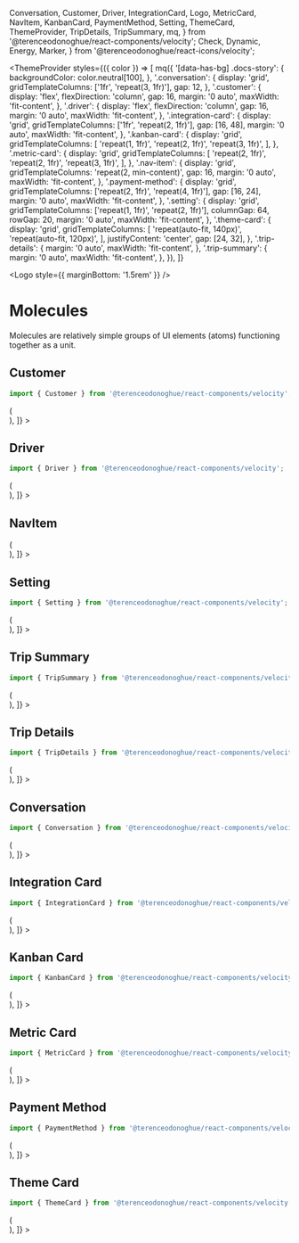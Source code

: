 
  Conversation,
  Customer,
  Driver,
  IntegrationCard,
  Logo,
  MetricCard,
  NavItem,
  KanbanCard,
  PaymentMethod,
  Setting,
  ThemeCard,
  ThemeProvider,
  TripDetails,
  TripSummary,
  mq,
} from '@terenceodonoghue/react-components/velocity';
  Check,
  Dynamic,
  Energy,
  Marker,
} from '@terenceodonoghue/react-icons/velocity';

<Meta title="Components/Velocity/Molecules" />

<ThemeProvider
  styles={({ color }) => [
    mq({
      '[data-has-bg] .docs-story': {
        backgroundColor: color.neutral[100],
      },
      '.conversation': {
        display: 'grid',
        gridTemplateColumns: ['1fr', 'repeat(3, 1fr)'],
        gap: 12,
      },
      '.customer': {
        display: 'flex',
        flexDirection: 'column',
        gap: 16,
        margin: '0 auto',
        maxWidth: 'fit-content',
      },
      '.driver': {
        display: 'flex',
        flexDirection: 'column',
        gap: 16,
        margin: '0 auto',
        maxWidth: 'fit-content',
      },
      '.integration-card': {
        display: 'grid',
        gridTemplateColumns: ['1fr', 'repeat(2, 1fr)'],
        gap: [16, 48],
        margin: '0 auto',
        maxWidth: 'fit-content',
      },
      '.kanban-card': {
        display: 'grid',
        gridTemplateColumns: [
          'repeat(1, 1fr)',
          'repeat(2, 1fr)',
          'repeat(3, 1fr)',
        ],
      },
      '.metric-card': {
        display: 'grid',
        gridTemplateColumns: [
          'repeat(2, 1fr)',
          'repeat(2, 1fr)',
          'repeat(3, 1fr)',
        ],
      },
      '.nav-item': {
        display: 'grid',
        gridTemplateColumns: 'repeat(2, min-content)',
        gap: 16,
        margin: '0 auto',
        maxWidth: 'fit-content',
      },
      '.payment-method': {
        display: 'grid',
        gridTemplateColumns: ['repeat(2, 1fr)', 'repeat(4, 1fr)'],
        gap: [16, 24],
        margin: '0 auto',
        maxWidth: 'fit-content',
      },
      '.setting': {
        display: 'grid',
        gridTemplateColumns: ['repeat(1, 1fr)', 'repeat(2, 1fr)'],
        columnGap: 64,
        rowGap: 20,
        margin: '0 auto',
        maxWidth: 'fit-content',
      },
      '.theme-card': {
        display: 'grid',
        gridTemplateColumns: [
          'repeat(auto-fit, 140px)',
          'repeat(auto-fit, 120px)',
        ],
        justifyContent: 'center',
        gap: [24, 32],
      },
      '.trip-details': {
        margin: '0 auto',
        maxWidth: 'fit-content',
      },
      '.trip-summary': {
        margin: '0 auto',
        maxWidth: 'fit-content',
      },
    }),
  ]}
>

<Logo style={{ marginBottom: '1.5rem' }} />

# Molecules

Molecules are relatively simple groups of UI elements (atoms) functioning together as a unit.

## Customer

```javascript
import { Customer } from '@terenceodonoghue/react-components/velocity';
```

<Canvas>
  <Story
    name="Customer"
    decorators={[
      (Story) => (
        <div className="customer">
          <Story />
        </div>
      ),
    ]}
  >
    <Customer
      avatar={faker.image.avatar()}
      name={faker.name.fullName()}
      interactions={1}
    />
    <Customer
      avatar={faker.image.avatar()}
      name={faker.name.fullName()}
      interactions={2}
    />
  </Story>
</Canvas>

## Driver

```javascript
import { Driver } from '@terenceodonoghue/react-components/velocity';
```

<Canvas>
  <Story
    name="Driver"
    decorators={[
      (Story) => (
        <div className="driver">
          <Story />
        </div>
      ),
    ]}
  >
    <Driver
      avatar={faker.image.avatar()}
      rank={1}
      name="Bebop"
      vehicle={faker.vehicle.vehicle()}
      totalEarnings="$6432"
      totalDistance="1,232 miles"
    />
    <Driver
      avatar={faker.image.avatar()}
      name="Gran Tesoro"
      vehicle={faker.vehicle.vehicle()}
      totalEarnings="$5,342"
      totalDistance="945 miles"
    />
  </Story>
</Canvas>

## NavItem

<Canvas>
  <Story
    name="NavItem"
    decorators={[
      (Story) => (
        <div className="nav-item">
          <Story />
        </div>
      ),
    ]}
  >
    <NavItem icon={Dashboard} label="Overview" compact selected />
    <NavItem icon={Dashboard} label="Overview" selected />
    <NavItem icon={Dashboard} label="Overview" compact />
    <NavItem icon={Dashboard} label="Overview" />
  </Story>
</Canvas>

## Setting

```javascript
import { Setting } from '@terenceodonoghue/react-components/velocity';
```

<Canvas>
  <Story
    name="Setting"
    decorators={[
      (Story) => (
        <div className="setting">
          <Story />
        </div>
      ),
    ]}
  >
    <Setting
      label="Email Notification"
      description="Commits data and history"
    />
    <Setting
      label="Push Notification"
      description="Commits data and history"
      defaultChecked
    />
  </Story>
</Canvas>

## Trip Summary

```javascript
import { TripSummary } from '@terenceodonoghue/react-components/velocity';
```

<Canvas>
  <Story
    name="TripSummary"
    decorators={[
      (Story) => (
        <div className="trip-summary">
          <Story />
        </div>
      ),
    ]}
  >
    <TripSummary
      origin={faker.address.city()}
      originAddress={faker.address.streetAddress()}
      destination={faker.address.city()}
      destinationAddress={faker.address.streetAddress()}
    />
  </Story>
</Canvas>

## Trip Details

```javascript
import { TripDetails } from '@terenceodonoghue/react-components/velocity';
```

<Canvas>
  <Story
    name="TripDetails"
    decorators={[
      (Story) => (
        <div className="trip-details">
          <Story />
        </div>
      ),
    ]}
  >
    <TripDetails
      distance="12.3km"
      time="42 min"
      price="$34.20"
      energy="12.4 kWh"
    />
  </Story>
</Canvas>

## Conversation

```javascript
import { Conversation } from '@terenceodonoghue/react-components/velocity';
```

<Canvas>
  <Story
    name="Conversation"
    decorators={[
      (Story) => (
        <div className="conversation">
          <Story />
        </div>
      ),
    ]}
  >
    <Conversation
      active
      avatar={faker.image.avatar()}
      name={faker.name.fullName()}
      time="2m"
      message={faker.lorem.sentence()}
    />
    <Conversation
      avatar={faker.image.avatar()}
      defaultChecked
      name={faker.name.fullName()}
      time="51m"
      message={faker.lorem.sentence()}
    />
    <Conversation
      active={false}
      avatar={faker.image.avatar()}
      name={faker.name.fullName()}
      time="40m"
      message={faker.lorem.sentence()}
    />
  </Story>
</Canvas>

## Integration Card

```javascript
import { IntegrationCard } from '@terenceodonoghue/react-components/velocity';
```

<Canvas>
  <Story
    name="IntegrationCard"
    decorators={[
      (Story) => (
        <div className="integration-card">
          <Story />
        </div>
      ),
    ]}
  >
    <IntegrationCard
      defaultChecked
      label="InVision"
      description="Boards and prototypes"
      icon={InVision}
    />
    <IntegrationCard
      label="GitHub"
      description="Commits data and history"
      icon={GitHub}
    />
  </Story>
</Canvas>

## Kanban Card

```javascript
import { KanbanCard } from '@terenceodonoghue/react-components/velocity';
```

<Canvas data-has-bg>
  <Story
    name="KanbanCard"
    decorators={[
      (Story) => (
        <div className="kanban-card">
          <Story />
        </div>
      ),
    ]}
  >
    <KanbanCard
      color="#2E5BFF"
      name="Spire"
      description="Tire replacement"
      cost="$233"
      date="June 12"
    />
    <KanbanCard
      color="#8C54FF"
      name="Expedition"
      description="Tire replacement"
      cost="$766"
      date="June 3"
    />
    <KanbanCard
      color="#00C1D4"
      name="Scorpion"
      description="Monthly service"
      cost="$430"
      date="June 4"
    />
    <KanbanCard
      color="#F7C137"
      name="Empire"
      description="Engine check-up"
      cost="$542"
      date="June 24"
    />
  </Story>
</Canvas>

## Metric Card

```javascript
import { MetricCard } from '@terenceodonoghue/react-components/velocity';
```

<Canvas data-has-bg>
  <Story
    name="MetricCard"
    decorators={[
      (Story) => (
        <div className="metric-card">
          <Story />
        </div>
      ),
    ]}
  >
    <MetricCard
      icon={Check}
      color="#33AC2E"
      label="Vehicles on track"
      value="1,428"
    />
    <MetricCard
      icon={Marker}
      color="#00C1D4"
      label="Distance driven"
      value="158.3 mi"
    />
    <MetricCard
      icon={Energy}
      color="#8C54FF"
      iconColor="#8C54FF"
      label="Energy consumed"
      value="87.4 kWh"
    />
    <MetricCard
      icon={Dynamic}
      color="#F7C137"
      label="Total drive time"
      value="24.2 h"
    />
  </Story>
</Canvas>

## Payment Method

```javascript
import { PaymentMethod } from '@terenceodonoghue/react-components/velocity';
```

<Canvas>
  <Story
    name="PaymentMethod"
    decorators={[
      (Story) => (
        <div className="payment-method">
          <Story />
        </div>
      ),
    ]}
  >
    <PaymentMethod type="applepay" />
    <PaymentMethod type="applepay" selected />
    <PaymentMethod type="mastercard" />
    <PaymentMethod type="mastercard" selected />
    <PaymentMethod type="paypal" />
    <PaymentMethod type="paypal" selected />
    <PaymentMethod type="visa" />
    <PaymentMethod type="visa" selected />
  </Story>
</Canvas>

## Theme Card

```javascript
import { ThemeCard } from '@terenceodonoghue/react-components/velocity';
```

<Canvas>
  <Story
    name="ThemeCard"
    decorators={[
      (Story) => (
        <div className="theme-card">
          <Story />
        </div>
      ),
    ]}
  >
    <ThemeCard
      label="Shelob"
      colors={['#2e5bff', '#e0e7ff', '#8097b1']}
      defaultChecked
    />
    <ThemeCard label="Denethor" colors={['#8c54ff', '#00c1d4', '#fad050']} />
  </Story>
</Canvas>

</ThemeProvider>
